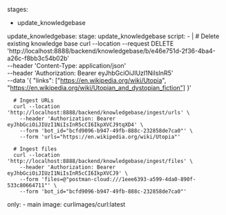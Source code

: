 stages:
  - update_knowledgebase

update_knowledgebase:
  stage: update_knowledgebase
  script:
    - |
      # Delete existing knowledge base
      curl --location --request DELETE 'http://localhost:8888/backend/knowledgebase/b/e46e751d-2f36-4ba4-a26c-f8bb3c54b02b' \
        --header 'Content-Type: application/json' \
        --header 'Authorization: Bearer eyJhbGciOiJIUzI1NiIsInR5' \
        --data '{
        "links": ["https://en.wikipedia.org/wiki/Utopia", "https://en.wikipedia.org/wiki/Utopian_and_dystopian_fiction"]
      }'

      # Ingest URLs
      curl --location 'http://localhost:8888/backend/knowledgebase/ingest/urls' \
        --header 'Authorization: Bearer eyJhbGciOiJIUzI1NiIsInR5cCI6IkpXVCJ9tqXD4' \
        --form 'bot_id="bcfd9096-b947-49fb-888c-232858de7ca0"' \
        --form 'urls="https://en.wikipedia.org/wiki/Utopia"'

      # Ingest files
      curl --location 'http://localhost:8888/backend/knowledgebase/ingest/files' \
        --header 'Authorization: Bearer eyJhbGciOiJIUzI1NiIsInR5cCI6IkpXVCJ9' \
        --form 'files=@"postman-cloud:///1eee6393-a599-4da0-890f-533c80664711"' \
        --form 'bot_id="bcfd9096-b947-49fb-888c-232858de7ca0"'
  only:
    - main
  image: curlimages/curl:latest